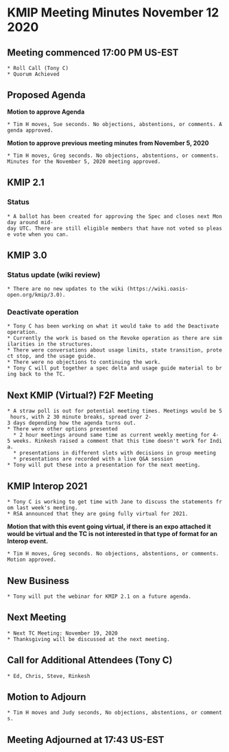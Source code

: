 = KMIP Meeting Minutes November 12 2020 =
== Meeting commenced 17:00 PM US-EST ==
 * Roll Call (Tony C)
 * Quorum Achieved

== Proposed Agenda ==

'''Motion to approve Agenda''' 

 * Tim H moves, Sue seconds. No objections, abstentions, or comments. Agenda approved.

'''Motion to approve previous meeting minutes from November 5, 2020'''

 * Tim H moves, Greg seconds. No objections, abstentions, or comments. Minutes for the November 5, 2020 meeting approved.

== KMIP 2.1 ==
=== Status ===
 * A ballot has been created for approving the Spec and closes next Monday around mid-day UTC. There are still eligible members that have not voted so please vote when you can.

== KMIP 3.0 ==
=== Status update (wiki review) ===
 * There are no new updates to the wiki (https://wiki.oasis-open.org/kmip/3.0).

=== Deactivate operation ===
 * Tony C has been working on what it would take to add the Deactivate operation. 
 * Currently the work is based on the Revoke operation as there are similarities in the structures.
 * There were conversations about usage limits, state transition, protect stop, and the usage guide.
 * There were no objections to continuing the work.
 * Tony C will put together a spec delta and usage guide material to bring back to the TC.
 
== Next KMIP (Virtual?) F2F Meeting ==
 * A straw poll is out for potential meeting times. Meetings would be 5 hours, with 2 30 minute breaks, spread over 2-3 days depending how the agenda turns out.
 * There were other options presented
   * 2 hour meetings around same time as current weekly meeting for 4-5 weeks. Rinkesh raised a comment that this time doesn't work for India.
   * presentations in different slots with decisions in group meeting
   * presentations are recorded with a live Q&A session
 * Tony will put these into a presentation for the next meeting.
 
== KMIP Interop 2021 ==
 * Tony C is working to get time with Jane to discuss the statements from last week's meeting.
 * RSA announced that they are going fully virtual for 2021.

'''Motion that with this event going virtual, if there is an expo attached it would be virtual and the TC is not interested in that type of format for an Interop event.'''

 * Tim H moves, Greg seconds. No objections, abstentions, or comments. Motion approved.

== New Business ==
 * Tony will put the webinar for KMIP 2.1 on a future agenda.
 
== Next Meeting ==
 * Next TC Meeting: November 19, 2020
 * Thanksgiving will be discussed at the next meeting.

== Call for Additional Attendees (Tony C) ==
 * Ed, Chris, Steve, Rinkesh

== Motion to Adjourn ==
 * Tim H moves and Judy seconds, No objections, abstentions, or comments.

== Meeting Adjourned at 17:43 US-EST ==
